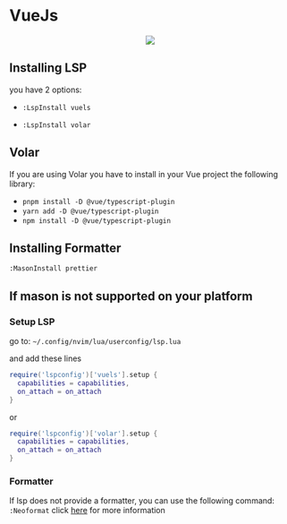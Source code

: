 # VueJs
<div align="center">
  <kbd>
    <img src="/MeteorDocs/images/vue.png" width=""/>
  </kbd>
</div>

## Installing LSP
you have 2 options:

*   `:LspInstall vuels`

*   `:LspInstall volar`

## Volar
If you are using Volar you have to install in your Vue project the following library:
* `pnpm install -D @vue/typescript-plugin`
* `yarn add -D @vue/typescript-plugin`
* `npm install -D @vue/typescript-plugin`

## Installing Formatter

`:MasonInstall prettier`

## If mason is not supported on your platform

### Setup LSP

go to: `~/.config/nvim/lua/userconfig/lsp.lua`

and add these lines
```lua filename="lsp.lua" {} copy
require('lspconfig')['vuels'].setup {
  capabilities = capabilities,
  on_attach = on_attach
}
```
or
```lua filename="lsp.lua" {} copy
require('lspconfig')['volar'].setup {
  capabilities = capabilities,
  on_attach = on_attach
}
```


### Formatter

If lsp does not provide a formatter, you can use the following command: `:Neoformat` click [here](https://github.com/sbdchd/neoformat) for more information
